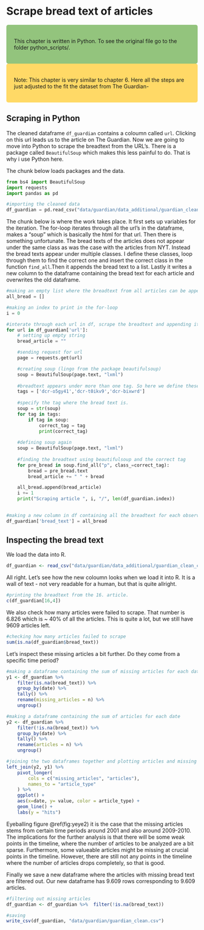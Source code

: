 

# Scrape bread text of articles

<style>
div.green { background-color:#93c47d; border-radius: 5px; padding: 20px;}
</style>
<div class = "green">
This chapter is written in Python. To see the original file go to the folder python_scripts/.
</div>

<style>
div.yellow { background-color:#ffd966; border-radius: 5px; padding: 20px;}
</style>
<div class = "yellow">
Note: This chapter is very similar to chapter 6. Here all the steps are just adjusted to the fit the dataset from The Guardian-
</div>

## Scraping in Python

The cleaned dataframe `df_guardian` contains a coloumn called `url`. Clicking on this url 
leads us to the article on The Guardian. Now we are going to move into Python
to scrape the breadtext from the URL's. There is a package called `BeautifulSoup`
which makes this less painful to do. That is why i use Python here.

The chunk below loads packages and the data.  
```python
from bs4 import BeautifulSoup
import requests
import pandas as pd

#importing the cleaned data
df_guardian = pd.read_csv("data/guardian/data_additional/guardian_clean_cp2.csv")
```

The chunk below is where the work takes place. It first sets up variables for the iteration. The for-loop iterates through all the url's in the dataframe, makes a "soup" which is basically the html for that url. Then there is something unfortunate. The bread texts of the articles does not appear under the same class as was the case with the articles from NYT. Instead the bread texts appear under multiple classes. I define these classes, loop through them to find the correct one and insert the correct class in the function `find_all`.Then it appends the bread text to a list. Lastly it writes a new column to the dataframe containing the bread text for each article and overwrites the old dataframe.  
```python
#making an empty list where the breadtext from all articles can be appended to
all_bread = []

#making an index to print in the for-loop
i = 0

#interate through each url in df, scrape the breadtext and appending it to the list all_bread
for url in df_guardian['url']:
    # setting up empty string
    bread_article = ""

    #sending request for url
    page = requests.get(url)

    #creating soup (lingo from the package beautifulsoup)
    soup = BeautifulSoup(page.text, "lxml")
    
    #breadtext appears under more than one tag. So here we define these tags.
    tags = ['dcr-o5gy41','dcr-t0ikv9','dcr-bixwrd']
    
    #specify the tag where the bread text is.
    soup = str(soup)
    for tag in tags: 
        if tag in soup:
            correct_tag = tag
            print(correct_tag)
    
    #defining soup again
    soup = BeautifulSoup(page.text, "lxml")    
    
    #finding the breadtext using beautifulsoup and the correct tag
    for pre_bread in soup.find_all("p", class_=correct_tag):
        bread = pre_bread.text
        bread_article += " " + bread

    all_bread.append(bread_article)
    i += 1
    print("Scraping article ", i, "/", len(df_guardian.index))
            

#making a new column in df containing all the breadtext for each observation respectively
df_guardian['bread_text'] = all_bread
```

## Inspecting the bread text
We load the data into R.
```r
df_guardian <- read_csv("data/guardian/data_additional/guardian_clean_cp3.csv")
```


All right. Let's see how the new coloumn looks when we load it into R. It is a wall of text - not very
readable for a human, but that is quite allright. 
```r
#printing the breadtext from the 16. article.
c(df_guardian[16,4])
```

We also check how many articles were failed to scrape. That number is 6.826 which is ~ 40% of all the articles. This is quite a lot, but we still have 9609 articles left.    
```r
#checking how many articles failed to scrape
sum(is.na(df_guardian$bread_text))
```
Let's inspect these missing articles a bit further. Do they come from a specific time period?
```r
#making a dataframe containing the sum of missing articles for each date
y1 <- df_guardian %>% 
    filter(is.na(bread_text)) %>% 
    group_by(date) %>% 
    tally() %>% 
    rename(missing_articles = n) %>% 
    ungroup()

#making a dataframe containing the sum of articles for each date
y2 <- df_guardian %>% 
    filter(!is.na(bread_text)) %>%
    group_by(date) %>% 
    tally() %>% 
    rename(articles = n) %>% 
    ungroup()

#joining the two dataframes together and plotting articles and missing articles a ton top of each other according to date.
left_join(y2, y1) %>% 
    pivot_longer(
        cols = c("missing_articles", "articles"),
        names_to = "article_type"
    ) %>% 
    ggplot() + 
    aes(x=date, y= value, color = article_type) + 
    geom_line() +
    labs(y = "hits")

```
Eyeballing figure \@ref(fig:yeye2) it is the case that the missing articles stems from certain time periods around 2001 and also around 2009-2010. The implications for the further analysis is that there will be some weak points in the timeline, where the number of articles to be analyzed are a bit sparse. Furthermore, some valueable articles might be missing at crucial points in the timeline. However, there are still not any points in the timeline where the number of articles drops completely, so that is good.


Finally we save a new dataframe where the articles with missing bread text are filtered out. Our new dataframe has 9.609 rows corresponding to 9.609 articles. 
```r
#filtering out missing articles
df_guardian <- df_guardian %>%  filter(!is.na(bread_text))

#saving
write_csv(df_guardian, "data/guardian/guardian_clean.csv")
```




